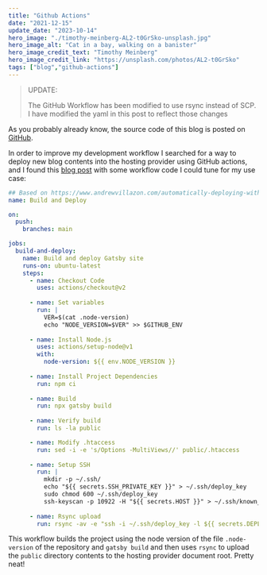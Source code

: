 ```yaml
---
title: "Github Actions"
date: "2021-12-15"
update_date: "2023-10-14"
hero_image: "./timothy-meinberg-AL2-t0GrSko-unsplash.jpg"
hero_image_alt: "Cat in a bay, walking on a banister"
hero_image_credit_text: "Timothy Meinberg"
hero_image_credit_link: "https://unsplash.com/photos/AL2-t0GrSko"
tags: ["blog","github-actions"]
---
```


> UPDATE:
>
> The GitHub Workflow has been modified to use rsync instead of SCP. I have modified the yaml in this post to reflect those changes

As you probably already know, the source code of this blog is 
posted on [GitHub](https://github.com/cpiment/pimentel.page).

In order to improve my development workflow I searched for a way
to deploy new blog contents into the hosting provider using GitHub actions,
and I found this [blog post](https://www.andrewvillazon.com/automatically-deploying-with-github-actions/)
with some workflow code I could tune for my use case:

```yaml
## Based on https://www.andrewvillazon.com/automatically-deploying-with-github-actions/
name: Build and Deploy

on:
  push:
    branches: main

jobs:
  build-and-deploy:
    name: Build and deploy Gatsby site
    runs-on: ubuntu-latest
    steps:
      - name: Checkout Code
        uses: actions/checkout@v2
      
      - name: Set variables
        run: |
          VER=$(cat .node-version)
          echo "NODE_VERSION=$VER" >> $GITHUB_ENV
      
      - name: Install Node.js
        uses: actions/setup-node@v1
        with:
          node-version: ${{ env.NODE_VERSION }}
      
      - name: Install Project Dependencies
        run: npm ci
      
      - name: Build
        run: npx gatsby build
      
      - name: Verify build
        run: ls -la public

      - name: Modify .htaccess
        run: sed -i -e 's/Options -MultiViews//' public/.htaccess
      
      - name: Setup SSH
        run: |
          mkdir -p ~/.ssh/
          echo "${{ secrets.SSH_PRIVATE_KEY }}" > ~/.ssh/deploy_key
          sudo chmod 600 ~/.ssh/deploy_key
          ssh-keyscan -p 10922 -H "${{ secrets.HOST }}" > ~/.ssh/known_hosts
      
      - name: Rsync upload
        run: rsync -av -e "ssh -i ~/.ssh/deploy_key -l ${{ secrets.DEPLOY_USER }} -p 10922" public/ ${{ secrets.DEPLOY_USER }}@${{ secrets.HOST }}:html/
```

This workflow builds the project using the node version of the file `.node-version` 
of the repository and `gatsby build` and then uses `rsync` to upload the `public`
directory contents to the hosting provider document root. Pretty neat!